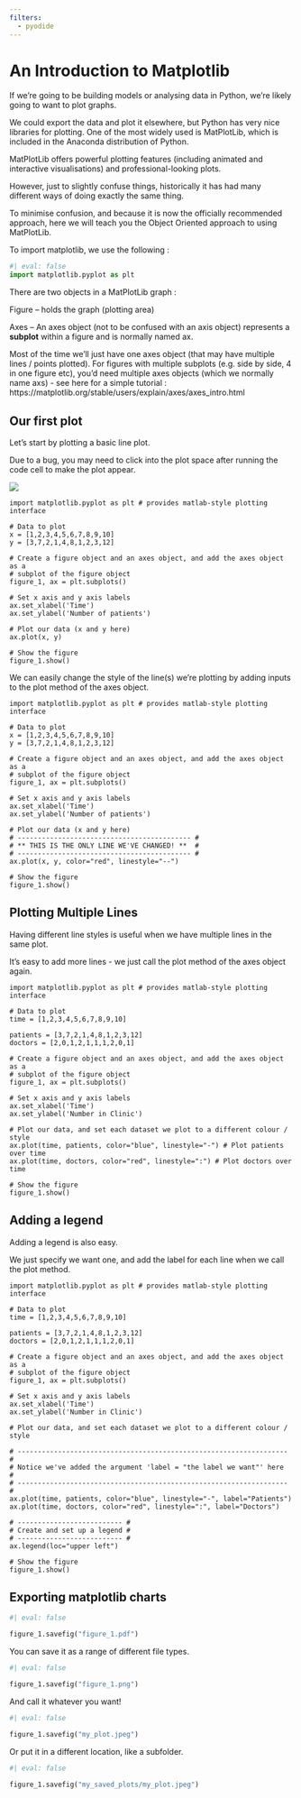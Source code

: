 ```yaml
---
filters:
  - pyodide
---
```


# An Introduction to Matplotlib

If we’re going to be building models or analysing data in Python, we’re likely going to want to plot graphs.

We could export the data and plot it elsewhere, but Python has very nice libraries for plotting. One of the most widely used is MatPlotLib, which is included in the Anaconda distribution of Python.

MatPlotLib offers powerful plotting features (including animated and interactive visualisations) and professional-looking plots.

:::{.callout-info}
However, just to slightly confuse things, historically it has had many different ways of doing exactly the same thing.

To minimise confusion, and because it is now the officially recommended approach, here we will teach you the Object Oriented approach to using MatPlotLib.
:::

To import matplotlib, we use the following :

```python
#| eval: false
import matplotlib.pyplot as plt
```

:::{.callout-tip}
There are two objects in a MatPlotLib graph :

Figure – holds the graph (plotting area)

Axes – An axes object (not to be confused with an axis object) represents a **subplot** within a figure and is normally named ax.
:::

Most of the time we’ll just have one axes object (that may have multiple lines / points plotted). For figures with multiple subplots (e.g. side by side, 4 in one figure etc), you’d need multiple axes objects (which we normally name axs) - see here for a simple tutorial : https://matplotlib.org/stable/users/explain/axes/axes_intro.html

## Our first plot

Let’s start by plotting a basic line plot.

:::{.callout-warning}
Due to a bug, you may need to click into the plot space after running the code cell to make the plot appear.

![](assets/2024-05-20-18-28-05.png)

:::


```pyodide-python
import matplotlib.pyplot as plt # provides matlab-style plotting interface

# Data to plot
x = [1,2,3,4,5,6,7,8,9,10]
y = [3,7,2,1,4,8,1,2,3,12]

# Create a figure object and an axes object, and add the axes object as a
# subplot of the figure object
figure_1, ax = plt.subplots()

# Set x axis and y axis labels
ax.set_xlabel('Time')
ax.set_ylabel('Number of patients')

# Plot our data (x and y here)
ax.plot(x, y)

# Show the figure
figure_1.show()
```

We can easily change the style of the line(s) we’re plotting by adding inputs to the plot method of the axes object.

```pyodide-python
import matplotlib.pyplot as plt # provides matlab-style plotting interface

# Data to plot
x = [1,2,3,4,5,6,7,8,9,10]
y = [3,7,2,1,4,8,1,2,3,12]

# Create a figure object and an axes object, and add the axes object as a
# subplot of the figure object
figure_1, ax = plt.subplots()

# Set x axis and y axis labels
ax.set_xlabel('Time')
ax.set_ylabel('Number of patients')

# Plot our data (x and y here)
# ------------------------------------------- #
# ** THIS IS THE ONLY LINE WE'VE CHANGED! **  #
# ------------------------------------------- #
ax.plot(x, y, color="red", linestyle="--")

# Show the figure
figure_1.show()
```

## Plotting Multiple Lines

Having different line styles is useful when we have multiple lines in the same plot.

It’s easy to add more lines - we just call the plot method of the axes object again.

```pyodide-python

import matplotlib.pyplot as plt # provides matlab-style plotting interface

# Data to plot
time = [1,2,3,4,5,6,7,8,9,10]

patients = [3,7,2,1,4,8,1,2,3,12]
doctors = [2,0,1,2,1,1,1,2,0,1]

# Create a figure object and an axes object, and add the axes object as a
# subplot of the figure object
figure_1, ax = plt.subplots()

# Set x axis and y axis labels
ax.set_xlabel('Time')
ax.set_ylabel('Number in Clinic')

# Plot our data, and set each dataset we plot to a different colour / style
ax.plot(time, patients, color="blue", linestyle="-") # Plot patients over time
ax.plot(time, doctors, color="red", linestyle=":") # Plot doctors over time

# Show the figure
figure_1.show()

```

## Adding a legend

Adding a legend is also easy.

We just specify we want one, and add the label for each line when we call the plot method.

```pyodide-python
import matplotlib.pyplot as plt # provides matlab-style plotting interface

# Data to plot
time = [1,2,3,4,5,6,7,8,9,10]

patients = [3,7,2,1,4,8,1,2,3,12]
doctors = [2,0,1,2,1,1,1,2,0,1]

# Create a figure object and an axes object, and add the axes object as a
# subplot of the figure object
figure_1, ax = plt.subplots()

# Set x axis and y axis labels
ax.set_xlabel('Time')
ax.set_ylabel('Number in Clinic')

# Plot our data, and set each dataset we plot to a different colour / style

# ------------------------------------------------------------------- #
# Notice we've added the argument 'label = "the label we want"' here  #
# ------------------------------------------------------------------- #
ax.plot(time, patients, color="blue", linestyle="-", label="Patients")
ax.plot(time, doctors, color="red", linestyle=":", label="Doctors")

# -------------------------- #
# Create and set up a legend #
# -------------------------- #
ax.legend(loc="upper left")

# Show the figure
figure_1.show()
```


## Exporting matplotlib charts

```python
#| eval: false

figure_1.savefig("figure_1.pdf")
```

You can save it as a range of different file types.

```python
#| eval: false

figure_1.savefig("figure_1.png")
```

And call it whatever you want!

```python
#| eval: false

figure_1.savefig("my_plot.jpeg")
```

Or put it in a different location, like a subfolder.

```python
#| eval: false

figure_1.savefig("my_saved_plots/my_plot.jpeg")
```

